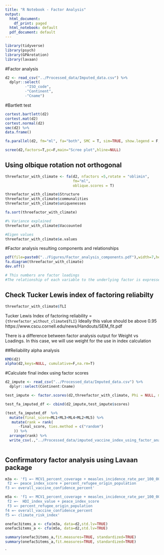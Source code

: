 ```yaml
---
title: "R Notebook - Factor Analysis"
output:
  html_document:
    df_print: paged
  html_notebook: default
  pdf_document: default
---
```




```r
library(tidyverse)
library(psych)
library(GPArotation)
library(lavaan)
```






#Factor analysis 

```r
d2 <- read_csv("../Processed_data/Imputed_data.csv") %>%
  dplyr::select(
         -"ISO_code",
         -"Continent",
         -"Cname")
```



#Bartlett test
```r
cortest.bartlett(d2)
cortest.mat(d2)
cortest.normal(d2)
smc(d2) %>%
data.frame()
```


```r
fa.parallel(d2, fm="ml", fa="both", SMC = T, sim=TRUE, show.legend = F, n.iter = 100, error.bars = F)
```


```r
scree(d2,factors=T,pc=F,main="Scree plot",hline=NULL) 
```




## Using olbique rotation not orthogonal
```r
threefactor_with_climate <- fa(d2, nfactors =5,rotate = "oblimin",
                               fm="ml", 
                               oblique.scores = T)

threefactor_with_climate$Structure
threefactor_with_climate$communalities
threefactor_with_climate$uniquenesses

fa.sort(threefactor_with_climate)

#% Variance explained
threefactor_with_climate$Vaccounted

#Eigen values
threefactor_with_climate$e.values
```


#Factor analysis resulting components and relationships
```r
pdf(file=paste0("../Figures/Factor_analysis_components.pdf"),width=7,height=5) 
fa.diagram(threefactor_with_climate)
dev.off()

# This numbers are factor loadings
#The relationship of each variable to the underlying factor is expressed by the #so-called factor loading.
```



## Check Tucker Lewis index of factoring reliabilty
```r
threefactor_with_climate$TLI
```
Tucker Lewis Index of factoring reliability =  `{threefactor_without_climate$TLI}`
Ideally this value should be above 0.95
https://www.cscu.cornell.edu/news/Handouts/SEM_fit.pdf



There is a difference between factor analysis output for Weight vs Loadings. In this case, we will use weight for the use in index calculation


##Reliability alpha analysis
```r
KMO(d2)
alpha(d2,keys=NULL, cumulative=F,na.rm=T)
```




#Calculate final index using factor scores
```r
d2_impute <- read_csv("../Processed_data/Imputed_data.csv") %>%
  dplyr::select(Continent:Cname)

test_impute <- factor.scores(d2,threefactor_with_climate, Phi = NULL, method = c("Thurstone"),rho=NULL)

test_fa_imputed_df <- cbind(d2_impute,test_impute$scores)

(test_fa_imputed_df  %>%
  mutate(final_score=ML1+ML3+ML4+ML2+ML5) %>%
   mutate(rank = rank(
      -final_score, ties.method = c("random")
    )) %>%
  arrange(rank) %>%
  write_csv(.,"../Processed_data/imputed_vaccine_index_using_factor_analysis_weight.csv"))
  
```


## Confirmatory factor analysis using Lavaan package
```r
m3a <- 'f1 =~ MCV1_percent_coverage + measles_incidence_rate_per_100_000  + HDI_index_value 
 f2 =~ peace_index_score + percent_refugee_origin_population  
f3 =~ overall_vaccine_confidence_percent' 

m5a <- 'f1 =~ MCV1_percent_coverage + measles_incidence_rate_per_100_000   
 f2 =~  HDI_index_value + peace_index_score
 f3 =~ percent_refugee_origin_population  
f4 =~ overall_vaccine_confidence_percent
f5 =~ climate_risk_index'

onefac3items_a <- cfa(m3a, data=d2,std.lv=TRUE) 
onefac5items_a <- cfa(m5a, data=d2,std.lv=TRUE) 

summary(onefac3items_a,fit.measures=TRUE, standardized=TRUE)
summary(onefac5items_a,fit.measures=TRUE, standardized=TRUE)
```













`











